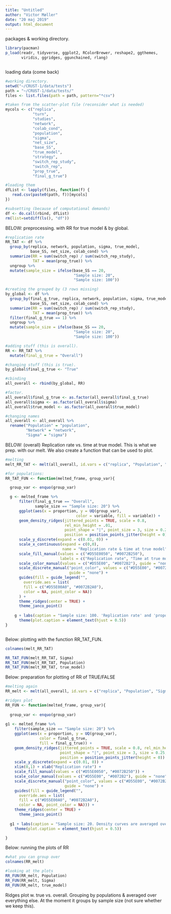 ```yaml
---
title: "Untitled"
author: "Victor Møller"
date: "20 maj 2019"
output: html_document
---
```


packages & working directory. 

```r

library(pacman)
p_load(readr, tidyverse, ggplot2, RColorBrewer, reshape2, ggthemes,
       viridis, ggridges, ggunchained, rlang)



```

loading data (come back)

```r

#working directory. 
setwd("~/CRUST-1/data/tests")
path = "~/CRUST-1/data/tests/"
files <- list.files(path = path, pattern="*csv")

#taken from the scatter-plot file (reconsider what is needed)
mycols <- c("replica", 
            "turn", 
            "studies", 
            "network", 
            "colab_cond",
            "population", 
            "sigma",
            "net_size",
            "base_SS",
            "true_model",
            "strategy",
            "switch_rep_study",
            "switch_rep",
            "prop_true",
            "final_g_true")

#loading them 
dfList <- lapply(files, function(f) {  
   read.csv(paste0(path, f))[mycols]
})

#subsetting (because of computational demands)
df <- do.call(rbind, dfList) 
rm(list=setdiff(ls(), "df"))

```

BELOW: 
preprocessing. 
with RR for true model & by global.

```r

#replication rate
RR_TAT <- df %>%
  group_by(replica, network, population, sigma, true_model,
           base_SS, net_size, colab_cond) %>%
  summarize(RR = sum(switch_rep) / sum(switch_rep_study),
            TAT = mean(prop_true)) %>%
  ungroup %>%
  mutate(sample_size = ifelse(base_SS == 20, 
                              "Sample size: 20",
                              "Sample size: 100"))

#creating the grouped by (3 rows missing)
by_global <- df %>%
  group_by(final_g_true, replica, network, population, sigma, true_model,
           base_SS, net_size, colab_cond) %>%
  summarize(RR = sum(switch_rep) / sum(switch_rep_study),
            TAT = mean(prop_true)) %>%
  filter(final_g_true == 1) %>%
  ungroup %>%
  mutate(sample_size = ifelse(base_SS == 20,
                              "Sample size: 20",
                              "Sample size: 100"))

#adding stuff (this is overall).
RR <- RR_TAT %>%
  mutate(final_g_true = "Overall") 

#changing stuff (this is true).
by_global$final_g_true <- "True"

#cbinding 
all_overall <- rbind(by_global, RR)

#factor. 
all_overall$final_g_true <- as.factor(all_overall$final_g_true)
all_overall$sigma <- as.factor(all_overall$sigma)
all_overall$true_model <- as.factor(all_overall$true_model)

#changing names 
all_overall <- all_overall %>%
  rename("Population" = "population", 
         "Network" = "network",
         "Sigma" = "sigma")


```

BELOW: 
(overall) Replication rate vs. time at true model. 
This is what we prep. with our melt. 
We also create a function that can be used to plot. 

```r

#melting
melt_RR_TAT <- melt(all_overall, id.vars = c("replica", "Population", "Sigma", "true_model", "sample_size", "final_g_true"), measure.vars = c("RR", "TAT"), variable.name = "variable", value.name = "proportion")

#for populations: 
RR_TAT_FUN <- function(melted_frame, group_var){

  group_var <- enquo(group_var)

  g <- melted_frame %>%
      filter(final_g_true == "Overall",
             sample_size == "Sample size: 20") %>%
      ggplot(aes(x = proportion, y = UQ(group_var), 
                               color = variable, fill = variable)) +
      geom_density_ridges(jittered_points = TRUE, scale = 0.8, 
                          rel_min_height = .01,
                          point_shape = "|", point_size = 3, size = 0.25, 
                          position = position_points_jitter(height = 0)) +
      scale_y_discrete(expand = c(0.01, 0)) +
      scale_x_continuous(expand = c(0,0), 
                         name = "Replication rate & time at true model") +
      scale_fill_manual(values = c("#D55E0050", "#0072B250"), 
                        labels = c("Replication rate", "Time at true model")) +
      scale_color_manual(values = c("#D55E00", "#0072B2"), guide = "none") +
      scale_discrete_manual("point_color", values = c("#D55E00", "#0072B2"), 
                            guide = "none") +
      guides(fill = guide_legend("",
        override.aes = list(
        fill = c("#D55E00A0", "#0072B2A0"),
        color = NA, point_color = NA))
      ) +
      theme_ridges(center = TRUE) + 
      theme_janco_point() 
      
    g + labs(caption = "Sample size: 100. 'Replication rate' and 'proportion of time at the true model' both on the x-axis. \n Density curves are averaged over sigma-levels, true models and replicas. \n Lines at the bottom represent mean values for individual replicas") +
      theme(plot.caption = element_text(hjust = 0.5))
}



```

Below: 
plotting with the function RR_TAT_FUN. 

```r

colnames(melt_RR_TAT)

RR_TAT_FUN(melt_RR_TAT, Sigma)
RR_TAT_FUN(melt_RR_TAT, Population)
RR_TAT_FUN(melt_RR_TAT, true_model)


```


Below: 
preparation for plotting of RR of TRUE/FALSE

```r


#melting again
RR_melt <- melt(all_overall, id.vars = c("replica", "Population", "Sigma", "true_model", "sample_size", "final_g_true"), measure.vars = c("RR"), variable.name = "variable", value.name = "proportion")

#ridges plot
RR_FUN <- function(melted_frame, group_var){
  
  group_var <- enquo(group_var)
  
g1 <- melted_frame %>%
    filter(sample_size == "Sample size: 20") %>%
    ggplot(aes(x = proportion, y = UQ(group_var),
               color = final_g_true, 
               fill = final_g_true)) +
    geom_density_ridges(jittered_points = TRUE, scale = 0.8, rel_min_height = .01,
                        point_shape = "|", point_size = 3, size = 0.25, 
                        position = position_points_jitter(height = 0)) +
    scale_y_discrete(expand = c(0.01, 0)) +
    xlim(0,1) + xlab("Replication rate") +
    scale_fill_manual(values = c("#D55E0050", "#0072B250")) +
    scale_color_manual(values = c("#D55E00", "#0072B2"), guide = "none") +
    scale_discrete_manual("point_color", values = c("#D55E00", "#0072B2"), 
                          guide = "none") +
    guides(fill = guide_legend("",
      override.aes = list(
      fill = c("#D55E00A0", "#0072B2A0"),
      color = NA, point_color = NA))) + 
    theme_ridges(center = TRUE) +
      theme_janco_point() 
    
  g1 + labs(caption = "Sample size: 20. Density curves are averaged over sigma-levels, true models and replicas. \n Lines at the bottom represent mean values for individual replicas") +
    theme(plot.caption = element_text(hjust = 0.5))

}

```

Below:
running the plots of RR

```r

#what you can group over
colnames(RR_melt)

#looking at the plots
RR_FUN(RR_melt, Population)
RR_FUN(RR_melt, Sigma)
RR_FUN(RR_melt, true_model)

```



Ridges plot w. true vs. overall.
Grouping by populations & averaged over everything else. 
At the moment it groups by sample size (not sure whether we keep this). 

```r


```


